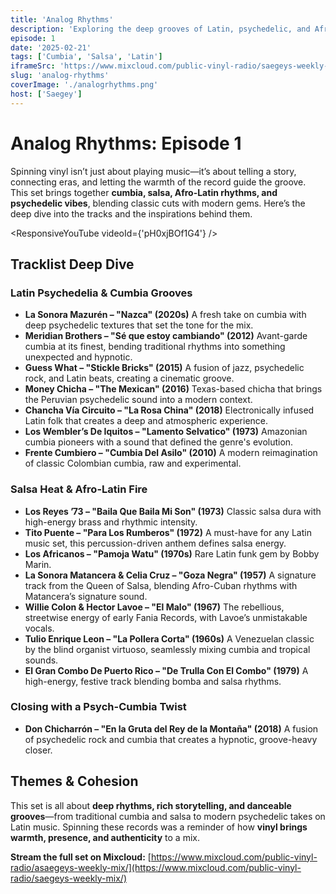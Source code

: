 ```yaml
---
title: 'Analog Rhythms'
description: 'Exploring the deep grooves of Latin, psychedelic, and Afro-Latin music through vinyl selections.'
episode: 1
date: '2025-02-21'
tags: ['Cumbia', 'Salsa', 'Latin']
iframeSrc: 'https://www.mixcloud.com/public-vinyl-radio/saegeys-weekly-mix/'
slug: 'analog-rhythms'
coverImage: './analogrhythms.png'
host: ['Saegey']
---
```


# **Analog Rhythms: Episode 1**

Spinning vinyl isn’t just about playing music—it’s about telling a story, connecting eras, and letting the warmth of the record guide the groove. This set brings together **cumbia, salsa, Afro-Latin rhythms, and psychedelic vibes**, blending classic cuts with modern gems. Here’s the deep dive into the tracks and the inspirations behind them.

<ResponsiveYouTube videoId={'pH0xjBOf1G4'} />

## **Tracklist Deep Dive**

### **Latin Psychedelia & Cumbia Grooves**

- **La Sonora Mazurén – "Nazca" (2020s)**
  A fresh take on cumbia with deep psychedelic textures that set the tone for the mix.
- **Meridian Brothers – "Sé que estoy cambiando" (2012)**
  Avant-garde cumbia at its finest, bending traditional rhythms into something unexpected and hypnotic.
- **Guess What – "Stickle Bricks" (2015)**
  A fusion of jazz, psychedelic rock, and Latin beats, creating a cinematic groove.
- **Money Chicha – "The Mexican" (2016)**
  Texas-based chicha that brings the Peruvian psychedelic sound into a modern context.
- **Chancha Vía Circuito – "La Rosa China" (2018)**
  Electronically infused Latin folk that creates a deep and atmospheric experience.
- **Los Wembler’s De Iquitos – "Lamento Selvatico" (1973)**
  Amazonian cumbia pioneers with a sound that defined the genre's evolution.
- **Frente Cumbiero – "Cumbia Del Asilo" (2010)**
  A modern reimagination of classic Colombian cumbia, raw and experimental.

### **Salsa Heat & Afro-Latin Fire**

- **Los Reyes ’73 – "Baila Que Baila Mi Son" (1973)**
  Classic salsa dura with high-energy brass and rhythmic intensity.
- **Tito Puente – "Para Los Rumberos" (1972)**
  A must-have for any Latin music set, this percussion-driven anthem defines salsa energy.
- **Los Africanos – "Pamoja Watu" (1970s)**
  Rare Latin funk gem by Bobby Marin.
- **La Sonora Matancera & Celia Cruz – "Goza Negra" (1957)**
  A signature track from the Queen of Salsa, blending Afro-Cuban rhythms with Matancera’s signature sound.
- **Willie Colon & Hector Lavoe – "El Malo" (1967)**
  The rebellious, streetwise energy of early Fania Records, with Lavoe’s unmistakable vocals.
- **Tulio Enrique Leon – "La Pollera Corta" (1960s)**
  A Venezuelan classic by the blind organist virtuoso, seamlessly mixing cumbia and tropical sounds.
- **El Gran Combo De Puerto Rico – "De Trulla Con El Combo" (1979)**
  A high-energy, festive track blending bomba and salsa rhythms.

### **Closing with a Psych-Cumbia Twist**

- **Don Chicharrón – "En la Gruta del Rey de la Montaña" (2018)**
  A fusion of psychedelic rock and cumbia that creates a hypnotic, groove-heavy closer.

## **Themes & Cohesion**

This set is all about **deep rhythms, rich storytelling, and danceable grooves**—from traditional cumbia and salsa to modern psychedelic takes on Latin music. Spinning these records was a reminder of how **vinyl brings warmth, presence, and authenticity** to a mix.

**Stream the full set on Mixcloud:** [https://www.mixcloud.com/public-vinyl-radio/asaegeys-weekly-mix/](https://www.mixcloud.com/public-vinyl-radio/saegeys-weekly-mix/)
